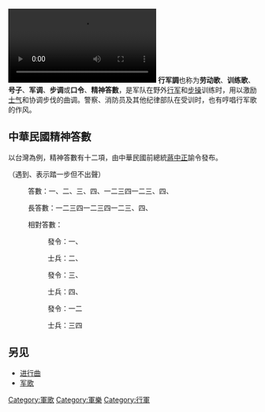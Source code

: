 [[File:DOD_100048037_Fort_Jackson_BCT,_Part_25_cadence.ogv|thumb]]
'''行军調'''也称为'''劳动歌'''、'''训练歌'''、'''号子'''、'''军调'''、'''步调'''或'''口令'''、'''精神答數'''，是军队在野外[[行军|行军]]和[[步操|步操]]训练时，用以激励[[士气|士气]]和协调步伐的曲调。警察、消防员及其他纪律部队在受训时，也有哼唱行军歌的作风。

==中華民國精神答數==
以台灣為例，精神答數有十二項，由中華民國前總統[[蔣中正|蔣中正]]諭令發布。

（遇到、表示踏一步但不出聲）

:答數：一、二、三、四、一二三四一二三、四、

:長答數：一二三四一二三四一二三、四、

:相對答數：

::發令：一、

::士兵：二、

::發令：三、

::士兵：四、

::發令：一二

::士兵：三四

==另见==
* [[进行曲|进行曲]]
* [[军歌|军歌]]

{{军事小作品}}

[[Category:軍歌|Category:軍歌]]
[[Category:軍樂|Category:軍樂]]
[[Category:行軍|Category:行軍]]